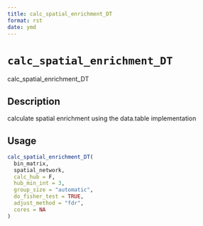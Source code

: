```yaml
--- 
title: calc_spatial_enrichment_DT 
format: rst 
date: ymd 
--- 
```

# `calc_spatial_enrichment_DT`

calc_spatial_enrichment_DT


## Description

calculate spatial enrichment using the data.table implementation


## Usage

```r
calc_spatial_enrichment_DT(
  bin_matrix,
  spatial_network,
  calc_hub = F,
  hub_min_int = 3,
  group_size = "automatic",
  do_fisher_test = TRUE,
  adjust_method = "fdr",
  cores = NA
)
```


